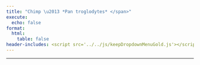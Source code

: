 ```yaml
---
title: "Chimp \u2013 *Pan troglodytes* </span>"
execute:
  echo: false
format:
  html:
    table: false
header-includes: <script src='../../js/keepDropdownMenuGold.js'></script>
---
```


***

```{=html}

<!-- Injected automatically via Jinja -->
 <link rel="stylesheet" href="https://cdn.datatables.net/1.13.6/css/jquery.dataTables.min.css">
<link rel="stylesheet" href="https://cdn.datatables.net/buttons/2.4.1/css/buttons.dataTables.min.css">
<link rel="stylesheet" href="https://cdn.datatables.net/responsive/2.5.0/css/responsive.dataTables.min.css">
<link rel="stylesheet" href="https://cdn.datatables.net/select/1.7.0/css/select.dataTables.min.css">

<style>
    .dt-buttons {
        position: relative;
        z-index: 2; /* Your original value */
    }
    
    .dt-button-collection {
        z-index: 101; /* Your original value */
    }
    
    /* Mobile-only fixes for button collection */
    @media (max-width: 768px) {
        .dt-button-collection {
            z-index: 9999 !important;
            position: fixed !important;
            top: 10% !important; /* Move down from top to prevent cutting */
            left: 50% !important;
            transform: translateX(-50%) !important; /* Only horizontal centering */
            max-height: 80vh !important;
            max-width: 95vw !important;
            overflow-y: auto !important;
            box-shadow: 0 4px 12px rgba(0,0,0,0.15) !important;
            border-radius: 4px !important;
        }
        
        /* Ensure DataTable wrapper doesn't clip the dropdown */
        .dataTables_wrapper {
            overflow: visible !important;
        }
        
        /* Center-align and make buttons wrap properly */
        .dataTables_wrapper .dt-buttons {
            float: none !important;
            display: flex !important;
            flex-wrap: wrap !important;
            justify-content: center !important; /* Center align buttons */
            gap: 5px !important;
            width: 100% !important;
            max-width: 100% !important;
            overflow: visible !important;
        }
        
        /* Make individual buttons responsive */
        .dt-buttons .dt-button {
            flex: 0 1 auto !important;
            min-width: 0 !important;
            white-space: nowrap !important;
            font-size: 0.8rem !important;
            padding: 0.3rem 0.5rem !important;
        }
        
        .selection-counter {
            float: right;
            display: block;
            margin: 10px 10px 10px 0;
            text-align: right;
        }
    }
    
    /* Your existing styles with z-index adjustments */
    :root {
        --table-underline-offset: 1px;
        --table-underline-thickness: 1px;
        --table-line-height: 1.1;
    }
    
    table.dataTable {
        --underline-offset: var(--table-underline-offset);
        --underline-thickness: var(--table-underline-thickness);
        line-height: var(--table-line-height);
    }
    
    table.dataTable thead th {
        font-size: 90% !important;
    }
    
    table.dataTable tbody td {
        font-size: 90% !important;
    }
    
    table.dataTable.compact tbody td {
        padding-top: 5px !important;
        padding-bottom: 5px !important;
    }
    
    input[type="text"]::placeholder {
        font-style: italic;
        font-size: 80%;
    }
    
    .dataTables_wrapper .dataTables_info {
        font-weight: bold;
        margin-left: 0px !important;
        padding-top: 8px !important;
        clear: none !important;
    }
    
    .dataTables_wrapper .dt-buttons {
        float: left !important;
    }
    
    #top_info_display {
        float: none !important;
        text-align: right;
    }
    
    .selection-counter {
        color: #1f4eb6;
        font-weight: bold;
        font-size: 80%;
        float: right;
        margin-top: 8px;
        margin-right: 0px;
        padding: 5px 10px;
        background: #f9f9f9;
        border: 1px solid #ddd;
        border-radius: 4px;
        clear: right;
        text-align: right;
    }
    
    @media (max-width: 768px) {
        .selection-counter {
            float: right;
            display: block;
            margin: 10px 10px 10px 0;
            text-align: right;
        }
    }
    
    .top-controls-container {
        display: flex;
        align-items: center;
        justify-content: space-between;
        width: 100%;
        margin-bottom: 10px;
    }
    
    .buttons-container {
        display: flex;
        align-items: center;
        gap: 5px;
        flex-wrap: wrap;
    }
    
    @media (max-width: 768px) {
        .top-controls-container {
            flex-direction: column;
            align-items: flex-start;
            gap: 10px;
        }
    }
    
    .dataTables_wrapper .dt-layout-row.dt-layout-top .dt-layout-cell.dt-start {
        display: flex;
        align-items: center;
        flex-wrap: wrap;
        gap: 2px;
    }
    
    .custom-info-container {
        display: inline-flex;
        align-items: center;
        gap: 5px;
    }
    
    .custom-info-container .fa-solid {
        font-size: 1em;
        color: darkgreen;
    }
    
    .dataTables_wrapper .dt-buttons {
        display: inline-flex;
        gap: 5px;
    }
    
    /* Checkbox styles remain the same */
    table.dataTable tbody tr.selected td.select-checkbox::after {
        content: '✓';
        font-size: 0.8rem;
        color: #333;
        font-weight: bold;
        position: absolute;
        top: 50%;
        left: 50%;
        transform: translate(-50%, -50%);
        line-height: 1;
        pointer-events: none;
    }
    
    table.dataTable.compact>tbody>tr.selected>td.select-checkbox:after, 
    table.dataTable.compact>tbody>tr.selected>th.select-checkbox:after{
        margin-top: -0.025rem;
        margin-left: -0.05rem;
    }
    
    table.dataTable td.select-checkbox::before {
        position: relative;
    }
    
    table.dataTable td.select-checkbox {
        text-align: center;
        vertical-align: middle;
        padding: 0.5rem;
        width: 3.5rem;
        min-width: 2.5rem;
        position: relative;
    }
    
    table.dataTable tbody tr.selected td.select-checkbox::before {
        background: #f0f8ff;
        border-color: #337ab7;
    }
    
    table.dataTable.compact>tbody>tr>td.select-checkbox:before,
    table.dataTable.compact>tbody>tr>th.select-checkbox:before {
        margin-top: -0.3rem;
    }
    
    @media (max-width: 768px) {
        table.dataTable td.select-checkbox {
            padding: 0.25rem;
            width: 2rem;
            min-width: 1.5rem;
        }
    
        table.dataTable td.select-checkbox::before {
            width: 0.8rem;
            height: 0.8rem;
        }
        
        table.dataTable.compact>tbody>tr>td.select-checkbox:before,
        table.dataTable.compact>tbody>tr>th.select-checkbox:before {
            margin-top: -0.4rem;
        }
    
        table.dataTable tbody tr.selected td.select-checkbox::after {
            font-size: 0.7rem;
        }
    }
    
    /* Additional mobile fix for very small screens */
    @media (max-width: 480px) {
        .selection-counter {
            float: left;
            display: block;
            text-align: left;
            margin: 0 0 5px 0 !important;
        }
         .dt-button-collection {
            z-index: 10000 !important;
            position: fixed !important;
            max-width: 90vw; /* Prevent it from being too wide */
        }
        
    /* Make individual buttons full width on very small screens */
        .buttons-container {
            flex-direction: column; !important;
            width: 100%; /* Take full width */
            gap: 5px;
        }
        
        .dt-buttons {
            width: 100% !important; /* Full width for button container */
            display: flex !important;
            flex-direction: column !important; /* Stack buttons vertically */
            gap: 5px;
        }
        
        .dt-button {
            width: 100% !important; /* Each button takes full width */
            box-sizing: border-box;
            white-space: nowrap !important;
        }
        
        table.dataTable td.select-checkbox {
            padding: 0.2rem;
            width: 1.5rem;
            min-width: 1.2rem;
        }
    
        table.dataTable td.select-checkbox::before {
            width: 0.5rem;
            height: 0.5rem;
        }
    
        table.dataTable tbody tr.selected td.select-checkbox::after {
            font-size: 0.6rem;
        }
        
        input[type="text"]::placeholder {
            font-size: 60% !important;
        }
    }
    
    .dataTables_filter {
        display: none !important;
    }
</style>

<table id="chimp-table" class="display nowrap cell-border compact" style="width:100%">
    <thead></thead>
    <tfoot></tfoot>
</table>

<script src="https://code.jquery.com/jquery-3.7.0.min.js"></script>
<script src="https://cdn.datatables.net/1.13.6/js/jquery.dataTables.min.js"></script>
<script src="https://cdn.datatables.net/responsive/2.5.0/js/dataTables.responsive.min.js"></script>
<script src="https://cdn.datatables.net/buttons/2.4.1/js/dataTables.buttons.min.js"></script>
<script src="https://cdn.datatables.net/buttons/2.4.1/js/buttons.colVis.min.js"></script>
<script src="https://cdn.datatables.net/select/1.7.0/js/dataTables.select.min.js"></script>
<script src="https://cdnjs.cloudflare.com/ajax/libs/jszip/3.10.1/jszip.min.js"></script>
<script src="https://cdn.datatables.net/buttons/2.4.1/js/buttons.html5.min.js"></script>
<script src="https://cdn.datatables.net/buttons/2.4.1/js/buttons.copy.min.js"></script>

<script>
$(document).ready(function() {
    console.log('Starting DataTable initialization...');
    
    $.getJSON("../../JSON/chimp_gene_pair.json", function(data) {
        console.log('JSON data loaded successfully:', data.length, 'rows');
        
        const columns = [
  {
    "data": "Interaction ID",
    "title": "<span title=\"Unique ConnectomeDB ID for each ligand\u2013receptor pair\">Interaction ID</span>"
  },
  {
    "data": "Chimp LR Pair",
    "title": "<span title=\"Ligand-receptor Pair\">Chimp LR Pair</span>"
  },
  {
    "data": "Ligand Symbols",
    "title": "<span title=\"Official gene symbol (aliases, old names)\">Ligand Symbols</span>"
  },
  {
    "data": "Receptor Symbols",
    "title": "<span title=\"Official gene symbol (aliases, old names)\">Receptor Symbols</span>"
  },
  {
    "data": "Ligand Location",
    "title": "<span title=\"Location based on the predicted subcellular localization of the human proteome\">Ligand Location</span>"
  },
  {
    "data": "Receptor Location",
    "title": "<span title=\"Location based on the predicted subcellular localization of the human proteome\">Receptor Location</span>"
  },
  {
    "data": "Ligand ENSEMBL ID",
    "title": "<span title=\"ENSEMBL gene ID for the ligand (link to ENSEMBL)\">Ligand ENSEMBL ID</span>"
  },
  {
    "data": "Receptor ENSEMBL ID",
    "title": "<span title=\"ENSEMBL gene ID for the receptor (link to ENSEMBL)\">Receptor ENSEMBL ID</span>"
  },
  {
    "data": "Perplexity",
    "title": "<span title=\"Click the logo below to run Perplexity on the Human LR pair\">Perplexity</span>"
  },
  {
    "data": "Chimp evidence",
    "title": "Chimp evidence"
  },
  {
    "data": "Human Ligand Symbols",
    "title": "Human Ligand Symbols"
  },
  {
    "data": "Human Receptor Symbols",
    "title": "Human Receptor Symbols"
  }
];
        console.log('Columns config:', columns);

        // Build header HTML - add checkbox column back
        // Set the header for the first column to 'Copy' with a tooltip
        var headerHtml = '<tr><th title="Tick boxes for rows to download via the CSV/Excel buttons">Select</th>';
        columns.forEach(function(col) {
            headerHtml += '<th>' + (col.title || col.data || '') + '</th>';
        });
        headerHtml += '</tr>';
        $('#chimp-table thead').html(headerHtml);

        // Calculate hidden columns based on total column count (adjust for checkbox column)
        var totalColumns = columns.length + 1; // +1 for checkbox column
        
        // Only include valid positive column indices for hiding
        var hiddenColumns = [11,12];
        
        // Add last 2 columns to hidden list (adjust this number as needed)
        // Remember to adjust for the prepended checkbox column
        // for (var i = 2; i > 0; i--) {
        //     var colIndex = totalColumns - i;
        //     if (colIndex > 0 && hiddenColumns.indexOf(colIndex) === -1) {
        //         hiddenColumns.push(colIndex);
        //     }
        // }

        console.log('Total columns:', totalColumns);
        console.log('Hidden columns:', hiddenColumns);

        var table = $('#chimp-table').DataTable({
            data: data,
            columns: [
                {
                    data: null,
                    defaultContent: '',
                    orderable: false,
                    className: 'select-checkbox',
                    width: '20px'
                }
            ].concat(columns), // Add checkbox column as first column
            scrollX: true,
            fixedHeader: false,
            fixedColumns: {
                start: 1,
            },
            autoWidth: true,
            responsive: false,
            dom: 'Bfrtip',
            searching: true,
            select: {
                style: 'multi',
                selector: 'td:first-child'
            },
            lengthMenu: [[15, 25, 50, 100, -1], ["15", "25", "50", "100", "All"]],
            buttons: [
                { extend: 'pageLength',
                  text: function(dt, button, config) {
        return 'Show ' + dt.page.len() + ' Rows';
    }},
                { extend: 'colvis', text: 'Display Columns' },
                { extend: 'selectAll', text: 'Select All',
            action: function(e, dt, node, config) {
                $.fn.dataTable.ext.buttons.selectAll.action.call(this, e, dt, node, config);
                setTimeout(function() {
                    updateInfoDisplay();
                }, 100);
            }
        },

            { extend: 'selectNone', text: 'Deselect All',
        action: function(e, dt, node, config) {
            $.fn.dataTable.ext.buttons.selectNone.action.call(this, e, dt, node, config);
            setTimeout(function() {
                updateInfoDisplay();
            }, 100);
        }
    },

                {
                    extend: 'csvHtml5',
                    filename: 'ConnectomeDB2025_chimp',
                    exportOptions: {
                        columns: ':visible:not(:first-child)', // Export only visible columns, excluding checkbox
                        format: {
                            body: function(data, row, column, node) {
                                // Check if this cell contains the &#128269; (🔍) symbol AND a link (Perplexity column detection)
                                if (data && typeof data.toString === 'function' && data.toString().includes('&#128269;') && data.toString().includes('<a ') && data.toString().includes('href=')) {
                                    var $temp = $('<div>').html(data);
                                    var href = $temp.find('a').attr('href');
                                    return href ? encodeURI(href) : data;
                                }
                                // For all other columns, strip HTML tags
                                return (data && data.replace) ? data.replace(/<[^>]*>/g, '') : data;
                            }
                        }
                    },
                    action: function(e, dt, button, config) {
                        var selectedRows = dt.rows('.selected').count();
                        if (selectedRows > 0) {
                            config.exportOptions.modifier = { selected: true };
                        } else {
                            config.exportOptions.modifier = { page: 'all', search: 'none' };
                        }
                        $.fn.dataTable.ext.buttons.csvHtml5.action.call(this, e, dt, button, config);
                    }
                },
                {
                    extend: 'excelHtml5',
                    filename: 'ConnectomeDB2025_chimp',
                    title: null,
                    exportOptions: {
                        columns: ':visible:not(:first-child)', // Export only visible columns, excluding checkbox
                        format: {
                            body: function(data, row, column, node) {
                                // Check if this cell contains the &#128269; (🔍) symbol AND a link (Perplexity column detection)
                                if (data && typeof data.toString === 'function' && data.toString().includes('&#128269;') && data.toString().includes('<a ') && data.toString().includes('href=')) {
                                    var $temp = $('<div>').html(data);
                                    var href = $temp.find('a').attr('href');
                                    return href ? encodeURI(href) : data;
                                }
                                return (data && data.replace) ? data.replace(/<[^>]*>/g, '') : data;
                            }
                        }
                    },
                    action: function(e, dt, button, config) {
                        var selectedRows = dt.rows('.selected').count();
                        if (selectedRows > 0) {
                            config.exportOptions.modifier = { selected: true };
                        } else {
                            config.exportOptions.modifier = { page: 'all', search: 'none' };
                        }
                        $.fn.dataTable.ext.buttons.excelHtml5.action.call(this, e, dt, button, config);
                    }
                },
                // {
                //     extend: 'copyHtml5',
                //     filename: 'ConnectomeDB2025_chimp',
                //     title: null,
                //     exportOptions: {
                //         columns: ':visible:not(:first-child)', // Export only visible columns, excluding checkbox
                //         format: {
                //             body: function(data, row, column, node) {
                //                 // Check if this cell contains the &#128269; (🔍) symbol AND a link (Perplexity column detection)
                //                 if (data && typeof data.toString === 'function' && data.toString().includes('&#128269;') && data.toString().includes('<a ') && data.toString().includes('href=')) {
                //                     var $temp = $('<div>').html(data);
                //                     var href = $temp.find('a').attr('href');
                //                     return href ? encodeURI(href) : data;
                //                 }
                //                 return (data && data.replace) ? data.replace(/<[^>]*>/g, '') : data;
                //             }
                //         }
                //     },
                //     action: function(e, dt, button, config) {
                //         var selectedRows = dt.rows('.selected').count();
                //         if (selectedRows > 0) {
                //             config.exportOptions.modifier = { selected: true };
                //         } else {
                //             config.exportOptions.modifier = { page: 'all', search: 'none' };
                //         }
                //         $.fn.dataTable.ext.buttons.copyHtml5.action.call(this, e, dt, button, config);
                //     }
                // }
            ],
            columnDefs: [
                {
                    orderable: false,
                    className: 'select-checkbox',
                    targets: 0
                },
                // Adjusted for checkbox column: Original column 10 is now at index 11
                { "className": "dt-center", "targets": [9] },
                // Adjusted for checkbox column: Original columns 5 and 6 are now at indices 5 and 6
                { "width": "275px", "targets": [2,3] },
                { "visible": false, "targets": hiddenColumns }
            ],
            initComplete: function () {
                console.log('DataTable initialization complete');
                var api = this.api();
                
                $('.dataTables_wrapper .dt-layout-row.dt-layout-top .dt-layout-cell.dt-end').append('<div class="dataTables_info" id="top_info_display"></div>');


                 // ADD THIS LINE: Create separate selection counter
                $('.dt-buttons').after('<div class="selection-counter" id="selection_counter">0 rows selected</div>');
                // --- Adjust your updateInfoDisplay function ---
                window.updateInfoDisplay = function() {
                    var info = api.page.info();
                    var selectedCount = api.rows('.selected').count();
                    var filteredCount = api.rows({ search: 'applied' }).count();
                    var totalCount = api.rows().count();
            
                    var infoText = `Showing ${info.start + 1} to ${info.end} of ${filteredCount} entries`;
            
                    if (filteredCount !== totalCount) {
                        infoText += ` (filtered from ${totalCount} total entries)`;
                    }
            
                    if (selectedCount > 0) {
                        var selectedInFiltered = api.rows({ search: 'applied' }).nodes().to$().filter('.selected').length;
                        infoText += ` - ${selectedInFiltered} rows selected`;
                    }
            
                    // Update BOTH the original (bottom) and the cloned (top) info elements
                    // Make sure to update the one with the new ID for the top display
                    $('#top_info_display_clone_2').html(infoText); // Update the cloned one
                    $('.dataTables_wrapper .dataTables_info').html(infoText); // This will update the original bottom one
                };

            // ADD THIS: Simple counter update function
                    window.updateSelectionCounter = function() {
                        var selectedCount = api.rows('.selected').count();
                        var filteredCount = api.rows({ search: 'applied' }).count();
                        var totalCount = api.rows().count();
                        
                        if (selectedCount > 0) {
                            var selectedInFiltered = api.rows({ search: 'applied' }).nodes().to$().filter('.selected').length;
                            $('#selection_counter').text(selectedInFiltered + ' rows selected');
                            $('#selection_counter').show();
                        } else {
                            $('#selection_counter').text('0 rows selected');
                        }
                    };
            window.updateButtonText = function() {
                var filteredCount = api.rows({ search: 'applied' }).count();
                var totalCount = api.rows().count();
                
                if (filteredCount === totalCount) {
                    $('.buttons-select-all').text('Select All (' + totalCount + ')');
                } else {
                    $('.buttons-select-all').text('Select All Filtered (' + filteredCount + ')');
                }
            };

            // Add this event listener
            api.on('draw.dt select.dt deselect.dt', function() {
                setTimeout(updateButtonText, 100);
                setTimeout(updateInfoDisplay, 100);
                setTimeout(updateSelectionCounter, 100); // ADD THIS LINE
            });

            updateInfoDisplay(); // Call it once after setup
            updateSelectionCounter(); // ADD THIS LINE

                // Wait for DOM to be ready, then add filter
                setTimeout(function() {
                    // Create a filter container directly above the table and headers
                    var filterContainer = $('<div id="column-filters" style="background: white; padding-left: 0px; padding-right: 0px; padding-bottom: 10px; border: 0px solid #ddd; margin-bottom: 1px; width: 100%;"></div>');
                    $('#chimp-table').closest('.dataTables_wrapper').prepend(filterContainer);

                    var filterDiv = $('<div style="max-width: 100%;"></div>');
                    var label = $('<label></label>');

                    // Create input without datalist (no autofill)
                    var input = $('<input type="text" placeholder="Search Ligand(s) / Receptor(s): i.e. ACE, CD24, EGFR, CEACAM5, NRXN3" />')
                        .css({
                            'width': '100%',
                            'padding': '8px',
                            'font-size': '1.1rem',
                            'border': '1px solid #ccc',
                            'border-radius': '4px'
                        })
                        .addClass('mobile-tiny-input') // Add the class for mobile styling
                        .on('input keyup', function () {
                            var val = this.value;
                            console.log('Search input changed:', val);

                            // Remove any existing custom search
                            while($.fn.dataTable.ext.search.length > 0) {
                                $.fn.dataTable.ext.search.pop();
                            }

                            if (val === '') {
                                // If empty, don't add any custom search and reset ordering
                                api.order([]); // Remove custom ordering
                                api.draw();
                            } else {
                                const searchTerms = val.split(',').map(term => term.trim().toLowerCase()).filter(term => term !== '');

                                if (searchTerms.length > 0) {
                                    // Update the search function to include columns 3, 4, 11, 12
                                    $.fn.dataTable.ext.search.push(function(settings, data, dataIndex) {
                                        var col3Value = data[3] ? data[3].toString().replace(/<[^>]*>/g, '').toLowerCase() : '';
                                        var col4Value = data[4] ? data[4].toString().replace(/<[^>]*>/g, '').toLowerCase() : '';
                                        var col11Value = data[11] ? data[11].toString().replace(/<[^>]*>/g, '').toLowerCase() : '';
                                        var col12Value = data[12] ? data[12].toString().replace(/<[^>]*>/g, '').toLowerCase() : '';
                                    
                                        return searchTerms.some(term =>
                                            col3Value.includes(term) || 
                                            col4Value.includes(term) || 
                                            col11Value.includes(term) || 
                                            col12Value.includes(term)
                                        );
                                    });

                                    // After filtering, apply the custom sort.
                                    // We'll force a redraw which will trigger the 'order.dt' event and our custom sort.
                                    api.draw();
                                } else {
                                    api.order([]); // Remove custom ordering if no valid search terms
                                    api.draw();
                                }
                            }
                        });

                    filterDiv.append(label).append(input);
                    filterContainer.append(filterDiv);
                }, 100);

                // Custom sort function to prioritize search results based on the active search input
api.on('order.dt search.dt', function () {
    var searchVal = $('#column-filters input[type="text"]').val();

    if (searchVal && searchVal.trim() !== '') {
        const searchTerms = searchVal
            .split(',')
            .map(term => term.trim().toLowerCase())
            .filter(term => term !== '');
            
        if (searchTerms.length === 0) return;

        // Get current order information from DataTables
        var currentOrder = api.order();
        var isCustomSearchActive = true;

        // Check if user is trying to sort by a specific column
        if (currentOrder.length > 0) {
            var sortColumnIndex = currentOrder[0][0];
            var sortDirection = currentOrder[0][1]; // 'asc' or 'desc'
            
            // If sorting by a column other than our search columns (4, 5, 12, 13), 
            // let DataTables handle it normally
            if (sortColumnIndex !== 3 && sortColumnIndex !== 4 && sortColumnIndex !== 11 && sortColumnIndex !== 12) {
                isCustomSearchActive = false;
            }
        }

        if (isCustomSearchActive) {
            api.rows().sort(function (rowIdxA, rowIdxB) {
                let scoreA = 0;
                let scoreB = 0;

                const rowDataA = api.row(rowIdxA).data();
                const rowDataB = api.row(rowIdxB).data();

                const normalize = str =>
                    str ? str.toString().replace(/<[^>]*>/g, '').toLowerCase().trim() : '';

                const valuesA = [normalize(rowDataA[3]), normalize(rowDataA[4]), normalize(rowDataA[11]), normalize(rowDataA[12])];
                const valuesB = [normalize(rowDataB[3]), normalize(rowDataB[4]), normalize(rowDataB[11]), normalize(rowDataB[12])];

                searchTerms.forEach(term => {
                    valuesA.forEach(value => {
                        if (value === term) scoreA -= 1000;
                        else if (value.startsWith(term + ',')) scoreA -= 950;
                        else if (value.startsWith(term + ' ')) scoreA -= 900;
                        else if (value.includes('(' + term + ')')) scoreA -= 850;
                        else if (value.includes(term + ' ()')) scoreA -= 800;
                        else if (value.startsWith(term)) scoreA -= 700;
                        else if (value.includes(term)) scoreA -= 100;
                    });

                    valuesB.forEach(value => {
                        if (value === term) scoreB -= 1000;
                        else if (value.startsWith(term + ',')) scoreB -= 950;
                        else if (value.startsWith(term + ' ')) scoreB -= 900;
                        else if (value.includes('(' + term + ')')) scoreB -= 850;
                        else if (value.includes(term + ' ()')) scoreB -= 800;
                        else if (value.startsWith(term)) scoreB -= 700;
                        else if (value.includes(term)) scoreB -= 100;
                    });
                });

                return scoreA - scoreB;
            });
        }
    } else {
        // When no search is active, let DataTables handle sorting normally
        // Don't override with custom sorting
    }
});
            }
        });

        // Event listener for when the search input is cleared manually
        $(document).on('input', '#column-filters input[type="text"]', function() {
            if (this.value === '') {
                // When cleared, the 'search.dt' event handler above will reset the order
                table.draw();
            }
        });

    }).fail(function(jqxhr, textStatus, error) {
        console.error("Failed to load JSON data:", textStatus, error);
        console.error("JSON path:", "../../JSON/chimp_gene_pair.json");
        alert("Failed to load table data. Please check the console for details.");
    });
});
</script>

```



